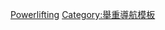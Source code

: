 {{Navbox
|name = 残疾人奥林匹克运动会举重比赛
|title = [[残疾人奥林匹克运动会举重比赛]]
|state = {{{state|autocollapse}}}
|listclass = hlist
|titlestyle = background:#BFD7FF;
|imageleftstyle = width:60px; <!-- minimize width used by left image cell -->
|imagestyle = width:60px; <!-- same as imageleftstyle to center the list -->
|image = [[File:No image.svg|40px|link=]] <!-- empty right image to center the list -->
|imageleft = [[File:Powerlifting pictogram (Paralympics).svg|50px]]
|list1 =
* [[1984年夏季残疾人奥林匹克运动会举重比赛|1984]]
* [[1988年夏季残疾人奥林匹克运动会举重比赛|1988]]
* [[1992年夏季残疾人奥林匹克运动会举重比赛|1992]]
* [[1996年夏季残疾人奥林匹克运动会举重比赛|1996]]
* [[2000年夏季残疾人奥林匹克运动会举重比赛|2000]]
* [[2004年夏季残疾人奥林匹克运动会举重比赛|2004]]
* [[2008年夏季残疾人奥林匹克运动会举重比赛|2008]]
* [[2012年夏季残疾人奥林匹克运动会举重比赛|2012]]
* [[2016年夏季残疾人奥林匹克运动会举重比赛|2016]]
* [[2020年夏季残疾人奥林匹克运动会举重比赛|2020]]
}}<noinclude>
{{collapsible option}}
[[Category:夏季残疾人奥林匹克运动会模板|Powerlifting]]
[[Category:舉重導航模板]]
</noinclude>